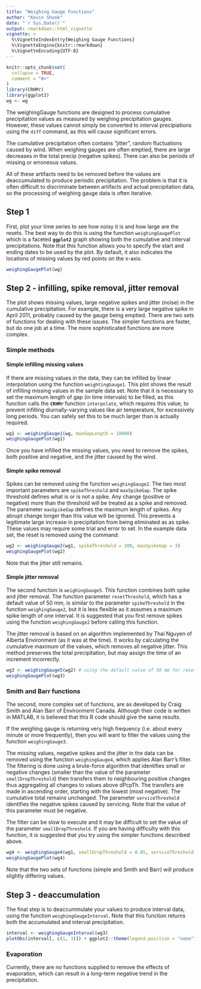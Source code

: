 ```yaml
---
title: "Weighing Gauge Functions"
author: "Kevin Shook"
date: "`r Sys.Date()`"
output: rmarkdown::html_vignette
vignette: >
  %\VignetteIndexEntry{Weighing Gauge Functions}
  %\VignetteEngine{knitr::rmarkdown}
  %\VignetteEncoding{UTF-8}
---
```


```r
knitr::opts_chunk$set(
  collapse = TRUE,
  comment = "#>"
)
library(CRHMr)
library(ggplot2)
wg <- wg
```

The weighingGauge functions are designed to process cumulative precipitation values as measured by weighing precipitation gauges. However, these values cannot simply be converted to interval precipiations using the `diff` command, as this will cause significant errors.

The cumulative precipitation often contains "jitter", random fluctuations caused by wind. When weighing gauges are often emptied, there are large decreases in the total precip (negative spikes). There can also be periods of missing or erroneous values.

All of these artifacts need to be removed before the values are deaccumulated to produce periodic precipitation. The problem is that it is often difficult to discriminate between artifacts and actual precipitation data, so the processing of weighing gauge data is often iterative.


## Step 1
First, plot your time series to see how noisy it is and how large are the resets. The best way to do this is using the function `weighingGaugePlot` which is a faceted **`ggplot2`** graph showing both the cumulative and interval precipitations. Note that this function allows you to specify the start and ending dates to be used by the plot. By default, it also indicates the locations of missing values by red points on the x-axis.

```r
weighingGaugePlot(wg)
```


## Step 2 - infilling, spike removal, jitter removal
The plot shows missing values, large negative spikes and jitter (noise) in the cumulative precipitation. For example, there is a very large negative spike in April 2011, probably caused by the gauge being emptied.
There are two sets of functions for dealing with these issues. The simpler functions are faster, but do one job at a time. The more sophisticated functions are more complex.

### Simple methods

#### Simple infilling missing values
If there are missing values in the data, they can be infilled by linear interpolation using the function `weightingGauge1`. This plot shows the result of infilling missing values in the sample data set. Note that it is necessary to set the maximum length of gap (in time intervals) to be filled, as this function calls the **`CRHMr`** function `interpolate`, which requires this value, to prevent infilling diurnally-varying values like air temperature, for excessively long periods. You can safely set this to be much larger than is actually required.
```r
wg1 <- weighingGauge1(wg, maxGapLength = 10000)
weighingGaugePlot(wg1)
```

 
Once you have infilled the missing values, you need to remove the spikes, both positive and negative, and the jitter caused by the wind.

#### Simple spike removal
Spikes can be removed using the function `weighingGauge2`. The two most important parameters are `spikeThreshold` and `maxSpikeGap`. The spike threshold defines what is or is not a spike. Any change (positive or negative) more than the threshold will be treated as a spike and removed. The parameter `maxSpikeGap` defines the maximum length of spikes. Any abrupt change longer than this value will be ignored. This prevents a legitimate large increase in precipitation from being eliminated as as spike. These values may require some trial and error to set.
In the example data set, the reset is removed using the command:
```r
wg2 <- weighingGauge2(wg1, spikeThreshold = 200, maxSpikeGap = 3)
weighingGaugePlot(wg2)
```

Note that the jitter still remains.

#### Simple jitter removal
The second function is `weighingGauge5`. This function combines both spike and jitter removal. The function parameter `resetThreshold`, which has a default value of 50 mm, is similar to the parameter `spikeThreshold` in the function `weighingGauge2`, but it is less flexible as it assumes a maximum spike length of one interval. It is suggested that you first remove spikes using the function `weighingGauge2` before calling this function.

The jitter removal is based on an algorithm implemented by Thai Nguyen of Alberta Environment (as it was at the time). It works by calculating the cumulative maximum of the values, which removes all negative jitter. This method preserves the total precipitation, but may assign the time of an increment incorrectly.

```r
wg3 <- weighingGauge5(wg2) # using the default value of 50 mm for resetThreshold
weighingGaugePlot(wg3)
```



### Smith and Barr functions
The second, more complex set of functions, are as developed by Craig Smith and Alan Barr of Environment Canada. Although their code is written in MATLAB, it is believed that this R code should give the same results.

If the weighing gauge is returning very high frequency (i.e. about every minute or more frequently), then you will want to filter the values using the function `weighingGauge3`.

The missing values, negative spikes and the jitter in the data can be removed using the function `weighingGauge4`, which applies Alan Barr's filter. The filtering is done using a brute-force algorithm that identifies small or negative changes (smaller than the value of the parameter `smallDropThreshold`) then transfers them to neighbouring positive changes thus aggregating all changes to values above dPcpTh. The transfers are made in ascending order, starting with the lowest (most negative). The cumulative total remains unchanged. The parameter `serviceThreshold` identifies the negative spikes caused by servicing. Note that the value of this parameter must be negative.

The filter can be slow to execute and it may be difficult to set the value of the parameter `smallDropThreshold`. If you are having difficulty with this function, it is suggested that you try using the simpler functions described above.

```r
wg4 <- weighingGauge4(wg1, smallDropThreshold = 0.05, serviceThreshold = -50)
weighingGaugePlot(wg4)
```

Note that the two sets of functions (simple and Smith and Barr) will produce slightly differing values.

## Step 3 - deaccumulation
The final step is to deaccummulate your values to produce interval data, using the function `weighingGaugeInterval`. Note that this function returns both the accumulated and interval precipitation.

```r
interval <- weighingGaugeInterval(wg3)
plotObs(interval[, c(1, 3)]) + ggplot2::theme(legend.position = "none")
```

### Evaporation
Currently, there are no functions supplied to remove the effects of evaporation, which can result in a long-term negative trend in the precipitation.

